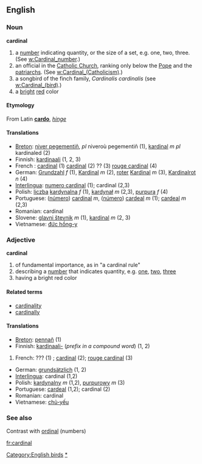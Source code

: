 ==English==
===Noun===
'''cardinal'''

#a [[number]] indicating quantity, or the size of a set, e.g. one, two, three. (See [[w:Cardinal_number]].)
#an official in the [[w:Catholicism|Catholic Church]], ranking only below the [[w:Pope|Pope]] and the [[patriarch]]s.  (See [[w:Cardinal_(Catholicism)]].)
# a songbird of the finch family, ''Cardinalis cardinalis'' (see [[w:Cardinal_(bird)]].)
# a [[bright]] [[red]] color

====Etymology====
From Latin '''[[cardo]]''', ''[[hinge]]''

====Translations====
*[[Breton]]: [[niver pegementiñ]], ''pl'' niveroù pegementiñ (1), [[kardinal]] ''m pl'' kardinaled (2)
*Finnish: [[kardinaali]] (1, 2, 3)
*French : [[cardinal]] (1) [[cardinal]] (2) ?? (3) [[rouge cardinal]] (4)
*German: [[Grundzahl]] ''f'' (1), [[Kardinal]] ''m'' (2), [[roter]] [[Kardinal]] ''m'' (3), [[Kardinalrot]] ''n'' (4)
*[[Interlingua]]: [[numero cardinal]] (1); cardinal (2,3)
*Polish: [[liczba]] [[kardynalna]] ''f'' (1), [[kardynał]] ''m'' (2,3), [[purpura]] ''f'' (4)
*Portuguese: ([[número]]) [[cardinal]] ''m'', ([[número]]) [[cardeal]] ''m'' (1); [[cardeal]] ''m'' (2,3)
*Romanian: cardinal
*Slovene: [[glavni števnik]] ''m'' (1), [[kardinal]] ''m'' (2, 3)
*Vietnamese: [[đức hồng-y]]

===Adjective===
'''cardinal'''

#of fundamental importance, as in "a cardinal rule"
#describing a [[number]] that indicates quantity, e.g. [[one]], [[two]], [[three]] 
#having a bright red color

====Related terms====
*[[cardinality]]
*[[cardinally]]

====Translations====
*[[Breton]]: [[pennañ]] (1)
*Finnish: [[kardinaali-]] (''prefix in a compound word'') (1, 2)
#French: ??? (1) ; [[cardinal]] (2); [[rouge cardinal]] (3)
*German: [[grundsätzlich]] (1, 2)
*[[Interlingua]]: cardinal (1,2)
*Polish: [[kardynalny]] ''m'' (1,2),  [[purpurowy]] ''m'' (3)
*Portuguese: [[cardeal]] (1,2); cardinal (2)
*Romanian: cardinal
*Vietnamese: [[chủ-yếu]]

===See also===
Contrast with [[ordinal]] (numbers)

[[Category:English birds]]
[[Category:English cardinal numbers|*]]
[[fr:cardinal]]